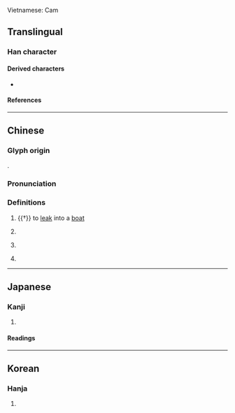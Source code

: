 {{character info}}

Vietnamese: Cam
==Translingual==

===Han character===
{{Han char|rn=85|rad=水|as=08|sn=11|four=38119|canj=EC|ids=⿰氵金}}

====Derived characters====
* {{l|mul|[[𡙯]]}}

====References====
{{Han ref|kx=0630.250|dkj=17667|dj=1033.050|hdz=31653.030|uh=6DE6}}

----

==Chinese==
{{zh-forms}}
{{zh-wp|zh:淦姓}}

===Glyph origin===
{{Han etym}}
{{Han compound|水|金|ls=psc|c1=s|c2=p|t1=water}}.

===Pronunciation===
{{zh-pron
|m=gàn
|c=gam3,gaam3
|mn=kàm/xm:khàm
|mn-t=gam3
|mc=y
|oc=y
|ma=
|cat=v,pn
}}

===Definitions===
{{zh-hanzi}}

# {{†}} {{lb|zh|of [[water]]}} to [[leak]] into a [[boat]]
# {{zh-div|水}} {{place|zh|t=Gan|river|p/Jiangxi|c/China}}
# {{surname|zh}}
# {{lb|zh|internet slang}} {{alternative form of|zh|幹}}

----

==Japanese==

===Kanji===
{{ja-kanji|grade=|rs=水08}}

# {{rfdef|ja|sort=水08}}

====Readings====
{{ja-readings
|goon=こん
|kanon=かん
|kun=あか-, どろ
}}

----

==Korean==

===Hanja===
{{ko-hanja|hangeul=검|eumhun=|rv=geom|mr=kŏm|y=kem}}

# {{rfdef|ko|sort=水08}}